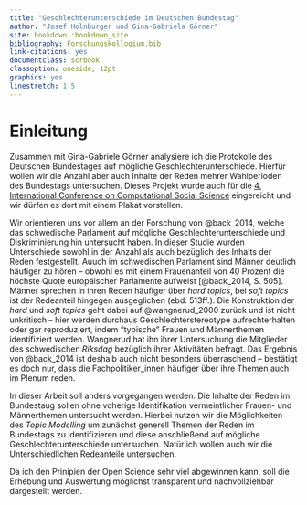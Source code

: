 ```yaml
--- 
title: "Geschlechterunterschiede im Deutschen Bundestag"
author: "Josef Holnburger und Gina-Gabriela Görner"
site: bookdown::bookdown_site
bibliography: Forschungskolloqium.bib
link-citations: yes
documentclass: scrbook
classoption: oneside, 12pt
graphics: yes
linestretch: 1.5
---
```


# Einleitung {#intro}

Zusammen mit Gina-Gabriele Görner analysiere ich die Protokolle des Deutschen Bundestages auf mögliche Geschlechterunterschiede. Hierfür wollen wir die Anzahl aber auch Inhalte der Reden mehrer Wahlperioden des Bundestags untersuchen. Dieses Projekt wurde auch für die [4. International Conference on Computational Social Science](https://www.kellogg.northwestern.edu/news-events/conference/ic2s2/2018.aspx) eingereicht und wir dürfen es dort mit einem Plakat vorstellen.

Wir orientieren uns vor allem an der Forschung von @back_2014, welche das schwedische Parlament auf mögliche Geschlechterunterschiede und Diskriminierung hin untersucht haben. In dieser Studie wurden Unterschiede sowohl in der Anzahl als auch bezüglich des Inhalts der Reden festgestellt. Auuch im schwedischen Parlament sind Männer deutlich häufiger zu hören -- obwohl es mit einem Frauenanteil von 40 Prozent die höchste Quote europäischer Parlamente aufweist [@back_2014, S. 505]. Männer sprechen in ihren Reden häufiger über *hard topics*, bei *soft topics* ist der Redeanteil hingegen ausgeglichen (ebd: 513ff.).
Die Konstruktion der *hard* und *soft topics* geht dabei auf @wangnerud_2000 zurück und ist nicht unkritisch -- hier werden durchaus Geschlechterstereotype aufrechterhalten oder gar reproduziert, indem "typische" Frauen und Männerthemen identifiziert werden. Wangnerud hat ihn ihrer Untersuchung die Mitglieder des schwedischen *Riksdag* bezüglich ihrer Aktivitäten befragt. Das Ergebnis von @back_2014 ist deshalb auch nicht besonders überraschend -- bestätigt es doch nur, dass die Fachpolitiker_innen häufiger über ihre Themen auch im Plenum reden.

In dieser Arbeit soll anders vorgegangen werden. Die Inhalte der Reden im Bundestaug sollen ohne voherige Identifikation vermeintlicher Frauen- und Männerthemen untersucht werden. Hierbei nutzen wir die Möglichkeiten des  *Topic Modelling* um zunächst generell Themen der Reden im Bundestags zu identifizieren und diese anschließend auf mögliche Geschlechterunterschiede untersuchen. Natürlich wollen auch wir die Unterschiedlichen Redeanteile untersuchen.

Da ich den Prinipien der Open Science sehr viel abgewinnen kann, soll die Erhebung und Auswertung möglichst transparent und nachvollziehbar dargestellt werden.
